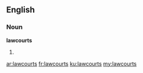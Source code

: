 ==English==

===Noun===
'''lawcourts'''

# {{plural of|lawcourt}}

[[ar:lawcourts]]
[[fr:lawcourts]]
[[ku:lawcourts]]
[[my:lawcourts]]